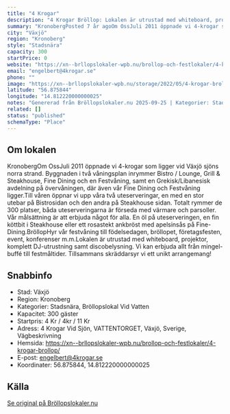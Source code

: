 ```yaml
---
title: "4 Krogar"
description: "4 Krogar Bröllop: Lokalen är utrustad med whiteboard, projektor, komplett DJ-utrustning samt discobelysning. Vi kan erbjuda allt från mingel-buffé till..."
summary: "KronobergPosted 7 år agoOm OssJuli 2011 öppnade vi 4-krogar som ligger vid Växjö sjöns norra strand. Byggnaden i två våningsplan inrymmer Bistro / Lounge, Grill & Steakhouse, Fine Dining och en…"
city: "Växjö"
region: "Kronoberg"
style: "Stadsnära"
capacity: 300
startPrice: 0
website: "https://xn--brllopslokaler-wpb.nu/brollop-och-festlokaler/4-krogar-brollop/"
email: "engelbert@4krogar.se"
phone: ""
image: "https://xn--brllopslokaler-wpb.nu/storage/2022/05/4-krogar-brollopslokal-festlokal-brollop-festvaning-visningsbild.webp"
latitude: "56.875844"
longitude: "14.812220000000025"
notes: "Genererad från Bröllopslokaler.nu 2025-09-25 | Kategorier: Stadsnära, Bröllopslokal Vid Vatten"
related: []
status: "published"
schemaType: "Place"
---
```


## Om lokalen

KronobergOm OssJuli 2011 öppnade vi 4-krogar som ligger vid Växjö sjöns norra strand. Byggnaden i två våningsplan inrymmer Bistro / Lounge, Grill & Steakhouse, Fine Dining och en Festvåning, samt en Grekisk/Libanesisk avdelning på övervåningen, där även vår Fine Dining och Festvåning ligger.Till våren öppnar vi upp våra två uteserveringar, en med en stor utebar på Bistrosidan och den andra på Steakhouse sidan. Totalt rymmer de 300 platser, båda uteserveringarna är förseda med värmare och parsoller. Vår målsättning är att erbjuda något för alla. En öl på uteserveringen, en fin köttbit i Steakhouse eller ett rosastekt ankbröst med apelsinsås på Fine-Dining.BröllopHyr vår festvåning till födelsedagen, bröllopet, företagsfesten, event, konferenser m.m.Lokalen är utrustad med whiteboard, projektor, komplett DJ-utrustning samt discobelysning. Vi kan erbjuda allt från mingel-buffé till festmåltider. Tillsammans skräddarsyr vi ett unikt arrangemang!

## Snabbinfo

- Stad: Växjö
- Region: Kronoberg
- Kategorier: Stadsnära, Bröllopslokal Vid Vatten
- Kapacitet: 300 gäster
- Startpris: 4 Kr / 4kr / 11 Kr
- Adress: 4 Krogar Vid Sjön, VATTENTORGET, Växjö, Sverige, Vägbeskrivning
- Hemsida: https://xn--brllopslokaler-wpb.nu/brollop-och-festlokaler/4-krogar-brollop/
- E-post: engelbert@4krogar.se
- Koordinater: 56.875844, 14.812220000000025

## Källa

[Se original på Bröllopslokaler.nu](https://xn--brllopslokaler-wpb.nu/brollop-och-festlokaler/4-krogar-brollop/)
